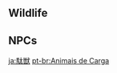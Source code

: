 {{Disambiguation}}
==Wildlife==
{{Items by Category List|Sumpter Beast|type=Wildlife}}

==NPCs==
{{Pages by Category List|Sumpter Beast NPCs}}

[[ja:駄獣]]
[[pt-br:Animais de Carga]]